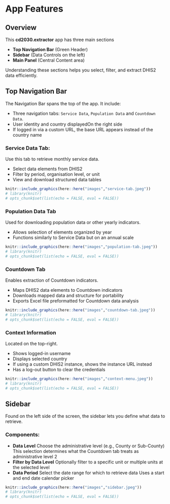 # App Features

## Overview

This **cd2030.extractor** app has three main sections

-   **Top Navigation Bar** (Green Header)
-   **Sidebar** (Data Controls on the left)
-   **Main Panel** (Central Content area)

Understanding these sections helps you select, filter, and extract DHIS2 data efficiently.

## Top Navigation Bar

The Navigation Bar spans the top of the app. It include:

-   Three navigation tabs: `Service Data`, `Population Data` and `Countdown Data`.
-   User identity and country displayedOn the right side
-   If logged in via a custom URL, the base URL appears instead of the country name

### Service Data Tab:

Use this tab to retrieve monthly service data.

-   Select data elements from DHIS2
-   Filter by period, organisation level, or unit
-   View and download structured data tables

```r
knitr::include_graphics(here::here("images","service-tab.jpeg"))
# library(knitr)
# opts_chunk$set(list(echo = FALSE, eval = FALSE))
```

### Population Data Tab

Used for downloading population data or other yearly indicators.

-   Allows selection of elements organized by year
-   Functions similarly to Service Data but on an annual scale

```r
knitr::include_graphics(here::here("images","population-tab.jpeg"))
# library(knitr)
# opts_chunk$set(list(echo = FALSE, eval = FALSE))
```

### Countdown Tab

Enables extraction of Countdown indicators.

-   Maps DHIS2 data elements to Countdown indicators
-   Downloads mapped data and structure for portability
-   Exports Excel file preformatted for Countdown data analysis

```r
knitr::include_graphics(here::here("images","countdown-tab.jpeg"))
# library(knitr)
# opts_chunk$set(list(echo = FALSE, eval = FALSE))
```

### Context Information

Located on the top-right.

-   Shows logged-in username
-   Displays selected country
-   If using a custom DHIS2 instance, shows the instance URL instead
-   Has a log-out button to clear the credentials

```r
knitr::include_graphics(here::here("images","context-menu.jpeg"))
# library(knitr)
# opts_chunk$set(list(echo = FALSE, eval = FALSE))
```

## Sidebar

Found on the left side of the screen, the sidebar lets you define what data to retrieve.

### Components:

-   **Data Level** Choose the administrative level (e.g., County or Sub-County) This selection determines what the Countdown tab treats as administrative level 2
-   **Filter by Data Level** Optionally filter to a specific unit or multiple units at the selected level
-   **Data Period** Select the date range for which to retrieve data Uses a start and end date calendar picker

```r
knitr::include_graphics(here::here("images","sidebar.jpeg"))
# library(knitr)
# opts_chunk$set(list(echo = FALSE, eval = FALSE))
```
